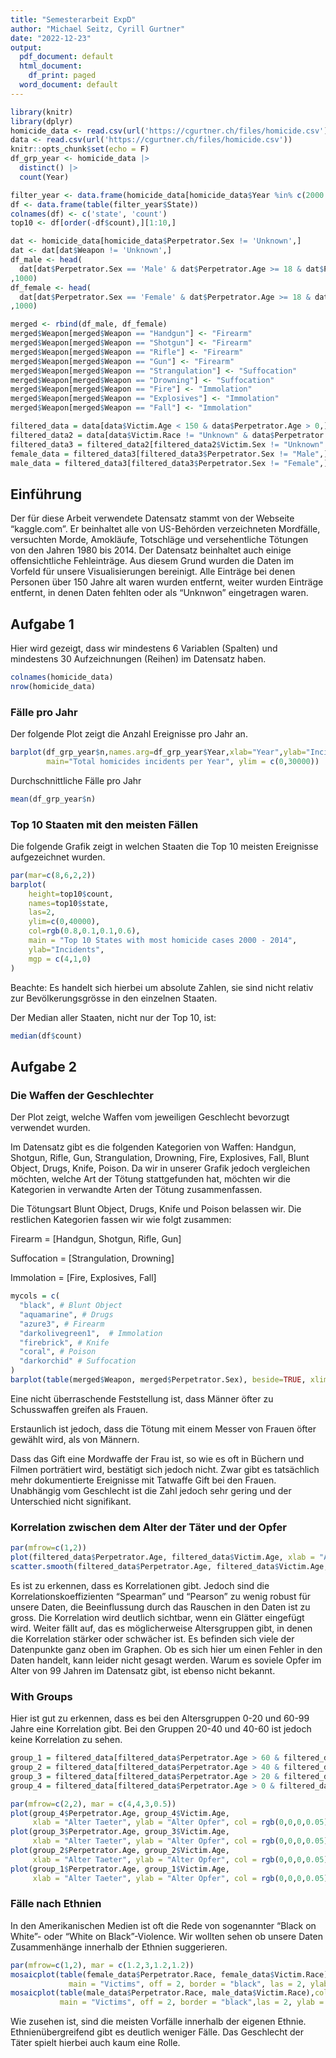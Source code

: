 ```yaml
---
title: "Semesterarbeit ExpD"
author: "Michael Seitz, Cyrill Gurtner"
date: "2022-12-23"
output:
  pdf_document: default
  html_document:
    df_print: paged
  word_document: default
---
```


```r
library(knitr)
library(dplyr)
homicide_data <- read.csv(url('https://cgurtner.ch/files/homicide.csv'))
data <- read.csv(url('https://cgurtner.ch/files/homicide.csv'))
knitr::opts_chunk$set(echo = F)
df_grp_year <- homicide_data |>
  distinct() |>
  count(Year)

filter_year <- data.frame(homicide_data[homicide_data$Year %in% c(2000:2014),])
df <- data.frame(table(filter_year$State))
colnames(df) <- c('state', 'count')
top10 <- df[order(-df$count),][1:10,]

dat <- homicide_data[homicide_data$Perpetrator.Sex != 'Unknown',]
dat <- dat[dat$Weapon != 'Unknown',]
df_male <- head(
  dat[dat$Perpetrator.Sex == 'Male' & dat$Perpetrator.Age >= 18 & dat$Perpetrator.Age <= 60,]
,1000)
df_female <- head(
  dat[dat$Perpetrator.Sex == 'Female' & dat$Perpetrator.Age >= 18 & dat$Perpetrator.Age <= 60,]
,1000)

merged <- rbind(df_male, df_female)
merged$Weapon[merged$Weapon == "Handgun"] <- "Firearm"
merged$Weapon[merged$Weapon == "Shotgun"] <- "Firearm"
merged$Weapon[merged$Weapon == "Rifle"] <- "Firearm"
merged$Weapon[merged$Weapon == "Gun"] <- "Firearm"
merged$Weapon[merged$Weapon == "Strangulation"] <- "Suffocation"
merged$Weapon[merged$Weapon == "Drowning"] <- "Suffocation"
merged$Weapon[merged$Weapon == "Fire"] <- "Immolation"
merged$Weapon[merged$Weapon == "Explosives"] <- "Immolation"
merged$Weapon[merged$Weapon == "Fall"] <- "Immolation"

filtered_data = data[data$Victim.Age < 150 & data$Perpetrator.Age > 0,]
filtered_data2 = data[data$Victim.Race != "Unknown" & data$Perpetrator.Race != "Unknown",]
filtered_data3 = filtered_data2[filtered_data2$Victim.Sex != "Unknown" & filtered_data2$Perpetrator.Sex != "Unknown",]
female_data = filtered_data3[filtered_data3$Perpetrator.Sex != "Male",]
male_data = filtered_data3[filtered_data3$Perpetrator.Sex != "Female",]
```

## Einführung
Der für diese Arbeit verwendete Datensatz stammt von der Webseite "kaggle.com". Er beinhaltet alle von US-Behörden verzeichneten Mordfälle, versuchten Morde, Amokläufe, Totschläge und versehentliche Tötungen von den Jahren 1980 bis 2014. Der Datensatz beinhaltet auch einige offensichtliche Fehleinträge. Aus diesem Grund wurden die Daten im Vorfeld für unsere Visualisierungen bereinigt. Alle Einträge bei denen Personen über 150 Jahre alt waren wurden entfernt, weiter wurden Einträge entfernt, in denen Daten fehlten oder als "Unknwon" eingetragen waren.

## Aufgabe 1  

Hier wird gezeigt, dass wir mindestens 6 Variablen (Spalten) und mindestens 30 Aufzeichnungen (Reihen) im Datensatz haben.

```r
colnames(homicide_data)
nrow(homicide_data)
```
\newpage
### Fälle pro Jahr 
Der folgende Plot zeigt die Anzahl Ereignisse pro Jahr an.
\vspace{0.5cm}
```r
barplot(df_grp_year$n,names.arg=df_grp_year$Year,xlab="Year",ylab="Incidents",col="blue",
        main="Total homicides incidents per Year", ylim = c(0,30000))
```
\vspace{0.5cm}
Durchschnittliche Fälle pro Jahr
```r
mean(df_grp_year$n)
```
\newpage
### Top 10 Staaten mit den meisten Fällen  
Die folgende Grafik zeigt in welchen Staaten die Top 10 meisten Ereignisse aufgezeichnet wurden.
\vspace{0.5cm}
```r
par(mar=c(8,6,2,2))
barplot(
    height=top10$count, 
    names=top10$state, 
    las=2, 
    ylim=c(0,40000),
    col=rgb(0.8,0.1,0.1,0.6),
    main = "Top 10 States with most homicide cases 2000 - 2014",
    ylab="Incidents",
    mgp = c(4,1,0)
)
```
\vspace{0.5cm}
Beachte: Es handelt sich hierbei um absolute Zahlen, sie sind nicht relativ zur Bevölkerungsgrösse in den einzelnen Staaten.
  
Der Median aller Staaten, nicht nur der Top 10, ist:
```r
median(df$count)
```
\newpage
## Aufgabe 2  
### Die Waffen der Geschlechter
Der Plot zeigt, welche Waffen vom jeweiligen Geschlecht bevorzugt verwendet wurden. 

Im Datensatz gibt es die folgenden Kategorien von Waffen: Handgun, Shotgun, Rifle, Gun, Strangulation, Drowning, Fire, Explosives, Fall, Blunt Object, Drugs, Knife, Poison. Da wir in unserer Grafik jedoch vergleichen möchten, welche Art der Tötung stattgefunden hat, möchten wir die Kategorien in verwandte Arten der Tötung zusammenfassen.

Die Tötungsart Blunt Object, Drugs, Knife und Poison belassen wir. Die restlichen Kategorien fassen wir wie folgt zusammen:

Firearm = [Handgun, Shotgun, Rifle, Gun]

Suffocation = [Strangulation, Drowning]

Immolation = [Fire, Explosives, Fall]
\vspace{0.5cm}
```r
mycols = c(
  "black", # Blunt Object
  "aquamarine", # Drugs
  "azure3", # Firearm
  "darkolivegreen1",  # Immolation
  "firebrick", # Knife
  "coral", # Poison
  "darkorchid" # Suffocation
)
barplot(table(merged$Weapon, merged$Perpetrator.Sex), beside=TRUE, xlim=c(0,20),col=mycols,legend=TRUE)
```
\vspace{0.5cm}
Eine nicht überraschende Feststellung ist, dass Männer öfter zu Schusswaffen greifen als Frauen.

Erstaunlich ist jedoch, dass die Tötung mit einem Messer von Frauen öfter gewählt wird, als von Männern. 

Dass das Gift eine Mordwaffe der Frau ist, so wie es oft in Büchern und Filmen porträtiert wird, bestätigt sich jedoch nicht. Zwar gibt es tatsächlich mehr dokumentierte Ereignisse mit Tatwaffe Gift bei den Frauen. Unabhängig vom Geschlecht ist die Zahl jedoch sehr gering und der Unterschied nicht signifikant.

\newpage
### Korrelation zwischen dem Alter der Täter und der Opfer  
```r
par(mfrow=c(1,2))
plot(filtered_data$Perpetrator.Age, filtered_data$Victim.Age, xlab = "Alter Täter", ylab = "Alter Opfer", col = rgb(0,0,0,0.05), pch = 16)
scatter.smooth(filtered_data$Perpetrator.Age, filtered_data$Victim.Age, xlab = "Alter Täter", ylab = "Alter Opfer",col="red")
```
\vspace{0.5cm}
Es ist zu erkennen, dass es Korrelationen gibt. Jedoch sind die Korrelationskoeffizienten "Spearman" und "Pearson" zu wenig robust für unsere Daten, die Beeinflussung durch das Rauschen in den Daten ist zu gross. Die Korrelation wird deutlich sichtbar, wenn ein Glätter eingefügt wird. Weiter fällt auf, das es möglicherweise Altersgruppen gibt, in denen die Korrelation stärker oder schwächer ist. Es befinden sich viele der Datenpunkte ganz oben im Graphen. Ob es sich hier um einen Fehler in den Daten handelt, kann leider nicht gesagt werden. Warum es soviele Opfer im Alter von 99 Jahren im Datensatz gibt, ist ebenso nicht bekannt.  

### With Groups  
Hier ist gut zu erkennen, dass es bei den Altersgruppen 0-20 und 60-99 Jahre eine Korrelation gibt. Bei den Gruppen 20-40 und 40-60 ist jedoch keine Korrelation zu sehen.
\vspace{0.5cm}
```r
group_1 = filtered_data[filtered_data$Perpetrator.Age > 60 & filtered_data$Perpetrator.Age < 99,]
group_2 = filtered_data[filtered_data$Perpetrator.Age > 40 & filtered_data$Perpetrator.Age < 60,]
group_3 = filtered_data[filtered_data$Perpetrator.Age > 20 & filtered_data$Perpetrator.Age < 40,]
group_4 = filtered_data[filtered_data$Perpetrator.Age > 0 & filtered_data$Perpetrator.Age < 20,]

par(mfrow=c(2,2), mar = c(4,4,3,0.5))
plot(group_4$Perpetrator.Age, group_4$Victim.Age, 
     xlab = "Alter Taeter", ylab = "Alter Opfer", col = rgb(0,0,0,0.05), pch = 16)
plot(group_3$Perpetrator.Age, group_3$Victim.Age, 
     xlab = "Alter Taeter", ylab = "Alter Opfer", col = rgb(0,0,0,0.05), pch = 16)
plot(group_2$Perpetrator.Age, group_2$Victim.Age, 
     xlab = "Alter Taeter", ylab = "Alter Opfer", col = rgb(0,0,0,0.05), pch = 16)
plot(group_1$Perpetrator.Age, group_1$Victim.Age, 
     xlab = "Alter Taeter", ylab = "Alter Opfer", col = rgb(0,0,0,0.05), pch = 16)
```
\newpage
### Fälle nach Ethnien
In den Amerikanischen Medien ist oft die Rede von sogenannter "Black on White"- oder "White on Black"-Violence. Wir wollten sehen ob unsere Daten Zusammenhänge innerhalb der Ethnien suggerieren.
\vspace{0.5cm}
```r
par(mfrow=c(1,2), mar = c(1.2,3,1.2,1.2))
mosaicplot(table(female_data$Perpetrator.Race, female_data$Victim.Race),col = c("yellow","green","red","grey"),
             main = "Victims", off = 2, border = "black", las = 2, ylab = "Female Perpetrators")
mosaicplot(table(male_data$Perpetrator.Race, male_data$Victim.Race),col = c("yellow","green","red","grey"),
           main = "Victims", off = 2, border = "black",las = 2, ylab = "Male Perpetrators")
```
\vspace{0.5cm}
Wie zusehen ist, sind die meisten Vorfälle innerhalb der eigenen Ethnie. Ethnienübergreifend gibt es deutlich weniger Fälle. Das Geschlecht der Täter spielt hierbei auch kaum eine Rolle.